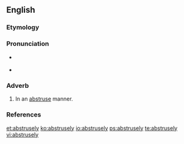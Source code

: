 ==English==

===Etymology===
{{suffix|abstruse|ly}}

===Pronunciation===
* {{a|RP}} {{IPA|/əbˈstruːs.li/}}
* {{a|US}} {{IPA|/æbˈstrus.li/|/əbˈstrus.li/}}

===Adverb===
{{en-adv}}

# In an [[abstruse]] manner.{{defdate|First attested in the early 17<sup>th</sup> century.}}<ref name=SOED>

===References===
<references/>

[[et:abstrusely]]
[[ko:abstrusely]]
[[io:abstrusely]]
[[ps:abstrusely]]
[[te:abstrusely]]
[[vi:abstrusely]]